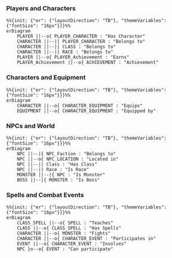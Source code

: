 
### Players and Characters

```mermaid
%%{init: {"er": {"layoutDirection": "TB"}, "themeVariables": {"fontSize": "16px"}}}%%
erDiagram
    PLAYER ||--o{ PLAYER_CHARACTER : "Has Character"
    CHARACTER ||--|| PLAYER_CHARACTER : "Belongs to"
    CHARACTER ||--|| CLASS : "Belongs to"
    CHARACTER ||--|| RACE : "Belongs to"
    PLAYER ||--o{ PLAYER_Achievement : "Earns"
    PLAYER_Achievement ||--o{ ACHIEVEMENT : "Achievement"
```

### Characters and Equipment

```mermaid
%%{init: {"er": {"layoutDirection": "TB"}, "themeVariables": {"fontSize": "16px"}}}%%
erDiagram
    CHARACTER ||--o{ CHARACTER_EQUIPMENT : "Equips"
    EQUIPMENT ||--o{ CHARACTER_EQUIPMENT : "Equipped by"
```

### NPCs and World

```mermaid
%%{init: {"er": {"layoutDirection": "TB"}, "themeVariables": {"fontSize": "16px"}}}%%
erDiagram
    NPC ||--|{ NPC_Faction : "Belongs to"
    NPC ||--o{ NPC_LOCATION : "Located in"
    NPC ||--|| Class : "Has Class"
    NPC ||--|| Race : "Is Race"
    MONSTER ||--|{ NPC : "Is Monster"
    BOSS ||--|{ MONSTER : "Is Boss"
```

### Spells and Combat Events

```mermaid
%%{init: {"er": {"layoutDirection": "TB"}, "themeVariables": {"fontSize": "16px"}}}%%
erDiagram
    CLASS_SPELL ||--o{ SPELL : "Teaches"
    CLASS ||--o{ CLASS_SPELL : "Has Spells"
    CHARACTER ||--o{ MONSTER : "Fights"
    CHARACTER ||--o{ CHARACTER_EVENT : "Participates in"
    EVENT ||--o{ CHARACTER_EVENT : "Involves"
    NPC }o--o{ EVENT : "Can participate"
```
